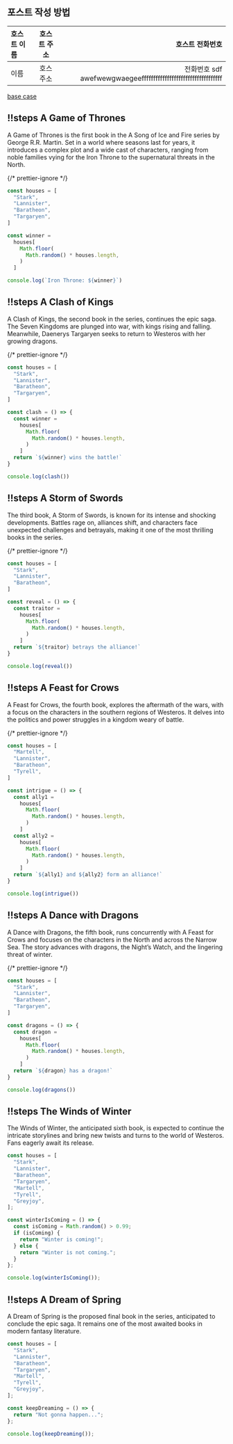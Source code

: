 
## 포스트 작성 방법

| 호스트 이름 | 호스트 주소 |                                                호스트 전화번호 |
| :---------- | :---------: | -------------------------------------------------------------: |
| 이름        |  호스주소   | 전화번호 sdf awefwewgwaegeefffffffffffffffffffffffffffffffffff |

[base case](hover:one)

<Scrollycoding>

## !!steps A Game of Thrones

A Game of Thrones is the first book in the A Song of Ice and Fire series by George R.R. Martin. Set in a world where seasons last for years, it introduces a complex plot and a wide cast of characters, ranging from noble families vying for the Iron Throne to the supernatural threats in the North.

{/* prettier-ignore */}
```js ! george.js
const houses = [
  "Stark",
  "Lannister",
  "Baratheon",
  "Targaryen",
]

const winner =
  houses[
    Math.floor(
      Math.random() * houses.length,
    )
  ]

console.log(`Iron Throne: ${winner}`)
```

## !!steps A Clash of Kings

A Clash of Kings, the second book in the series, continues the epic saga. The Seven Kingdoms are plunged into war, with kings rising and falling. Meanwhile, Daenerys Targaryen seeks to return to Westeros with her growing dragons.

{/* prettier-ignore */}
```js ! george.js
const houses = [
  "Stark",
  "Lannister",
  "Baratheon",
  "Targaryen",
]

const clash = () => {
  const winner =
    houses[
      Math.floor(
        Math.random() * houses.length,
      )
    ]
  return `${winner} wins the battle!`
}

console.log(clash())
```

## !!steps A Storm of Swords

The third book, A Storm of Swords, is known for its intense and shocking developments. Battles rage on, alliances shift, and characters face unexpected challenges and betrayals, making it one of the most thrilling books in the series.

{/* prettier-ignore */}
```js ! george.js
const houses = [
  "Stark",
  "Lannister",
  "Baratheon",
]

const reveal = () => {
  const traitor =
    houses[
      Math.floor(
        Math.random() * houses.length,
      )
    ]
  return `${traitor} betrays the alliance!`
}

console.log(reveal())
```

## !!steps A Feast for Crows

A Feast for Crows, the fourth book, explores the aftermath of the wars, with a focus on the characters in the southern regions of Westeros. It delves into the politics and power struggles in a kingdom weary of battle.

{/* prettier-ignore */}
```js ! george.js
const houses = [
  "Martell",
  "Lannister",
  "Baratheon",
  "Tyrell",
]

const intrigue = () => {
  const ally1 =
    houses[
      Math.floor(
        Math.random() * houses.length,
      )
    ]
  const ally2 =
    houses[
      Math.floor(
        Math.random() * houses.length,
      )
    ]
  return `${ally1} and ${ally2} form an alliance!`
}

console.log(intrigue())
```

## !!steps A Dance with Dragons

A Dance with Dragons, the fifth book, runs concurrently with A Feast for Crows and focuses on the characters in the North and across the Narrow Sea. The story advances with dragons, the Night’s Watch, and the lingering threat of winter.

{/* prettier-ignore */}
```js ! george.js
const houses = [
  "Stark",
  "Lannister",
  "Baratheon",
  "Targaryen",
]

const dragons = () => {
  const dragon =
    houses[
      Math.floor(
        Math.random() * houses.length,
      )
    ]
  return `${dragon} has a dragon!`
}

console.log(dragons())
```

## !!steps The Winds of Winter

The Winds of Winter, the anticipated sixth book, is expected to continue the intricate storylines and bring new twists and turns to the world of Westeros. Fans eagerly await its release.

```js ! george.js
const houses = [
  "Stark",
  "Lannister",
  "Baratheon",
  "Targaryen",
  "Martell",
  "Tyrell",
  "Greyjoy",
];

const winterIsComing = () => {
  const isComing = Math.random() > 0.99;
  if (isComing) {
    return "Winter is coming!";
  } else {
    return "Winter is not coming.";
  }
};

console.log(winterIsComing());
```

## !!steps A Dream of Spring

A Dream of Spring is the proposed final book in the series, anticipated to conclude the epic saga. It remains one of the most awaited books in modern fantasy literature.

```js ! george.js
const houses = [
  "Stark",
  "Lannister",
  "Baratheon",
  "Targaryen",
  "Martell",
  "Tyrell",
  "Greyjoy",
];

const keepDreaming = () => {
  return "Not gonna happen...";
};

console.log(keepDreaming());
```

</Scrollycoding>
